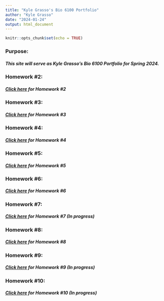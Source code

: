 ```yaml
---
title: "Kyle Grasso's Bio 6100 Portfolio"
author: "Kyle Grasso"
date: "2024-01-24"
output: html_document
---
```


```r
knitr::opts_chunk$set(echo = TRUE)
```

### Purpose:
##### This site will serve as Kyle Grasso's Bio 6100 Portfolio for Spring 2024.

### Homework #2:
##### [Click here](https://kylegrasso.github.io/GrassoBio6100/Homework_2.html) for Homework #2

### Homework #3:
##### [Click here](https://kylegrasso.github.io/GrassoBio6100/Homework_3.html) for Homework #3

### Homework #4:
##### [Click here](https://kylegrasso.github.io/GrassoBio6100/Homework_4.html) for Homework #4

### Homework #5:
##### [Click here](https://kylegrasso.github.io/GrassoBio6100/Homework_5.html) for Homework #5

### Homework #6:
##### [Click here](https://kylegrasso.github.io/GrassoBio6100/Homework_6.html) for Homework #6

### Homework #7:
##### [Click here](https://kylegrasso.github.io/GrassoBio6100/Homework_7.html) for Homework #7 (In progress)

### Homework #8:
##### [Click here](https://kylegrasso.github.io/GrassoBio6100/Homework_8.html) for Homework #8

### Homework #9:
##### [Click here](https://kylegrasso.github.io/GrassoBio6100/Homework_9.html) for Homework #9 (In progress)

### Homework #10:
##### [Click here](https://kylegrasso.github.io/GrassoBio6100/Homework_10.html) for Homework #10 (In progress)
